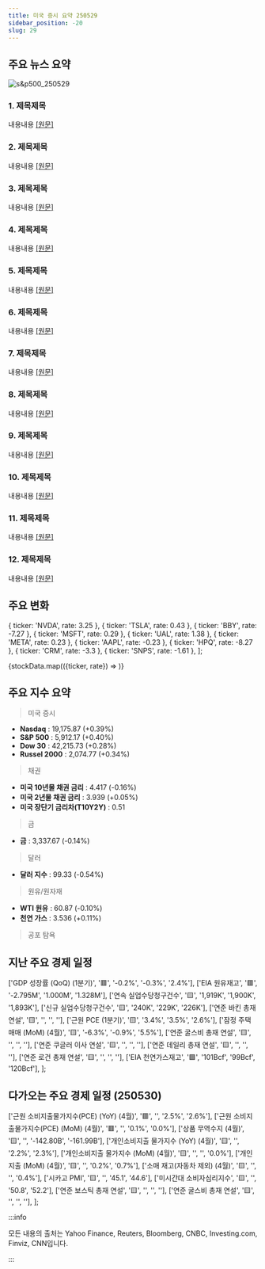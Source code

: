 ```yaml
---
title: 미국 증시 요약 250529
sidebar_position: -20
slug: 29
---
```


## 주요 뉴스 요약

![s&p500_250529](/map/250529.png)

### 1. **제목제목**

내용내용 [[원문]](https://finance.yahoo.com/news/live/stock-market-today-dow-nasdaq-sp-500-rise-as-investors-cheer-nvidia-earnings-weigh-tariff-legal-whiplash-194518589.html)

### 2. **제목제목**

내용내용 [[원문]](https://www.reuters.com/world/us/us-court-blocks-trumps-liberation-day-tariffs-2025-05-28/)

### 3. **제목제목**

내용내용 [[원문]](https://www.reuters.com/business/us-ruling-that-trump-tariffs-are-unlawful-stirs-relief-uncertainty-2025-05-29/)

### 4. **제목제목**

내용내용 [[원문]](https://www.reuters.com/business/healthcare-pharmaceuticals/us-cancels-more-700-million-funding-moderna-bird-flu-vaccine-2025-05-28/)

### 5. **제목제목**

내용내용 [[원문]](https://www.reuters.com/business/autos-transportation/musks-trump-administration-exit-lifts-tesla-shares-hopes-renewed-focus-2025-05-29/)

### 6. **제목제목**

내용내용 [[원문]](https://www.reuters.com/world/china/trump-tells-us-chip-designers-stop-selling-china-ft-reports-2025-05-28/)

### 7. **제목제목**

내용내용 [[원문]](https://www.reuters.com/business/retail-consumer/new-york-times-amazon-sign-ai-licensing-deal-2025-05-29/)

### 8. **제목제목**

내용내용 [[원문]](https://www.reuters.com/business/retail-consumer/hormel-foods-tightens-annual-profit-forecast-amid-weak-retail-demand-2025-05-29/)

### 9. **제목제목**

내용내용 [[원문]](https://www.reuters.com/business/electronics-retailer-best-buy-cuts-annual-sales-forecast-tariff-pain-2025-05-29/)

### 10. **제목제목**

내용내용 [[원문]](https://www.reuters.com/business/retail-consumer/costco-misses-quarterly-sales-expectations-amid-reduced-consumer-spending-2025-05-29/)

### 11. **제목제목**

내용내용 [[원문]](https://www.reuters.com/business/dell-raises-full-year-profit-forecast-strong-ai-server-demand-shares-rise-2025-05-29/)

### 12. **제목제목**

내용내용 [[원문]](https://www.reuters.com/business/ulta-beauty-raises-annual-profit-forecast-posts-upbeat-quarter-resilient-demand-2025-05-29/)

## 주요 변화

  { ticker: 'NVDA', rate: 3.25 },
  { ticker: 'TSLA', rate: 0.43 },
  { ticker: 'BBY', rate: -7.27 },
  { ticker: 'MSFT', rate: 0.29 },
  { ticker: 'UAL', rate: 1.38 },
  { ticker: 'META', rate: 0.23 },
  { ticker: 'AAPL', rate: -0.23 },
  { ticker: 'HPQ', rate: -8.27 },
  { ticker: 'CRM', rate: -3.3 },
  { ticker: 'SNPS', rate: -1.61 },
];

{stockData.map(({ticker, rate}) => <StockCardMini key={ticker} ticker={ticker} rate={rate}></StockCardMini>)}

## 주요 지수 요약

> 미국 증시

- **Nasdaq** : 19,175.87 (+0.39%)
- **S&P 500** : 5,912.17 (+0.40%)
- **Dow 30** : 42,215.73 (+0.28%)
- **Russel 2000** : 2,074.77 (+0.34%)

> 채권

- **미국 10년물 채권 금리** : 4.417 (-0.16%)
- **미국 2년물 채권 금리** : 3.939 (+0.05%)
- **미국 장단기 금리차(T10Y2Y)** : 0.51

> 금

- **금** : 3,337.67 (-0.14%)

> 달러

- **달러 지수** : 99.33 (-0.54%)

> 원유/원자재

- **WTI 원유** : 60.87 (-0.10%)
- **천연 가스** : 3.536 (+0.11%)

> 공포 탐욕

<FearAndGreed fearAndGreedIndex={64} vix={19.18} vixRate={-0.67} />

## 지난 주요 경제 일정

  ['GDP 성장률 (QoQ) (1분기)', '🟥', '-0.2%', '-0.3%', '2.4%'],
  ['EIA 원유재고', '🟥', '-2.795M', '1.000M', '1.328M'],
  ['연속 실업수당청구건수', '🟨', '1,919K', '1,900K', '1,893K'],
  ['신규 실업수당청구건수', '🟨', '240K', '229K', '226K'],
  ['연준 바킨 총재 연설', '🟨', '', '', ''],
  ['근원 PCE (1분기)', '🟨', '3.4%', '3.5%', '2.6%'],
  ['잠정 주택 매매 (MoM) (4월)', '🟨', '-6.3%', '-0.9%', '5.5%'],
  ['연준 굴스비 총재 연설', '🟨', '', '', ''],
  ['연준 쿠글러 이사 연설', '🟨', '', '', ''],
  ['연준 데일리 총재 연설', '🟨', '', '', ''],
  ['연준 로건 총재 연설', '🟨', '', '', ''],
  ['EIA 천연가스재고', '🟩', '101Bcf', '99Bcf', '120Bcf'],
];

<EconomicCalendar data={eventsData} />

## 다가오는 주요 경제 일정 (250530)

  ['근원 소비지출물가지수(PCE) (YoY) (4월)', '🟥', '', '2.5%', '2.6%'],
  ['근원 소비지출물가지수(PCE) (MoM) (4월)', '🟥', '', '0.1%', '0.0%'],
  ['상품 무역수지 (4월)', '🟨', '', '-142.80B', '-161.99B'],
  ['개인소비지출 물가지수 (YoY) (4월)', '🟨', '', '2.2%', '2.3%'],
  ['개인소비지출 물가지수 (MoM) (4월)', '🟨', '', '', '0.0%'],
  ['개인지출 (MoM) (4월)', '🟨', '', '0.2%', '0.7%'],
  ['소매 재고(자동차 제외) (4월)', '🟨', '', '', '0.4%'],
  ['시카고 PMI', '🟨', '', '45.1', '44.6'],
  ['미시간대 소비자심리지수', '🟨', '', '50.8', '52.2'],
  ['연준 보스틱 총재 연설', '🟨', '', '', ''],
  ['연준 굴스비 총재 연설', '🟨', '', '', ''],
];

<EconomicCalendar data={nextEventsData} />

:::info

모든 내용의 출처는 Yahoo Finance, Reuters, Bloomberg, CNBC, Investing.com, Finviz, CNN입니다.

:::
